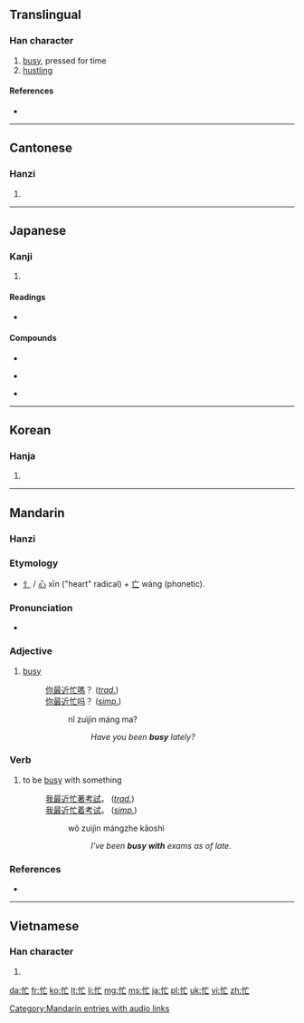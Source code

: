 {{also|忘}}
==Translingual==

===Han character===
{{Han char|rn=61|rad=心|as=03|sn=6|four=9001<sub>0</sub>|canj=心卜女 (PYV)|ids=⿰[[忄]][[亡]]}}

# [[busy]], pressed for time
# [[hustling]]

====References====
* {{Han ref|kx=0377.010|dkj=10334|dj=0703.100|hdz=42272.160|uh=5FD9|ud=24537|bh=A6A3|bd=42659}}

----

==Cantonese==

===Hanzi===
{{yue-hanzi|jyut=|y=mong4}}

# {{defn|lang=yue|sort=心03}}

----

==Japanese==

===Kanji===
{{ja-kanji|grade=c|rs=心03}}

# {{defn|lang=ja|sort=心03}}

====Readings====
* {{ja-readings|on=[[ぼう]] (bō), [[もう]] (mō)|kun=[[いそがしい]] (isogashii)}}

====Compounds====
{{top3}}
*{{l|ja|sc=Jpan|多忙|tr=たぼう, tabō}}
{{mid3}}
*{{l|ja|sc=Jpan|忙殺|tr=ぼうさつ, bōsatsu}}
{{mid3}}
*{{l|ja|sc=Jpan|忙中閑|tr=ぼうちゅうかん, bōchūkan}}
{{bottom}}

----

==Korean==

===Hanja===
{{ko-hanja|hangeul=망|eumhun=|rv=mang|mr=mang|y=mang}}

# {{defn|lang=ko|sort=心03}}

----

==Mandarin==
{{zh-hanzi|[[忙]]}}

===Hanzi===
{{cmn-hanzi|pin=[[máng]] ([[mang2]])|wg=mang<sup>2</sup>}}

===Etymology===
* [[忄]] / [[心]] xīn ("heart" radical) + [[亡]] wáng (phonetic).

===Pronunciation===
* {{audio|zh-máng.ogg|audio}}

===Adjective===
{{cmn-adj|ts|pin=máng|pint=mang2|rs=心03}}

# [[busy]]
#: [[你]][[最近]][[忙]][[嗎]]？ (''[[Traditional Chinese|trad.]]'')
#: [[你]][[最近]][[忙]][[吗]]？ (''[[Simplified Chinese|simp.]]'')
#:: nǐ zuìjìn máng ma?
#::: ''Have you been '''busy''' lately?''

===Verb===
{{cmn-verb|ts|pin=máng|pint=mang2|rs=心03}}

# to be [[busy]] with something
#: [[我]][[最近]][[忙]][[著]][[考試]]。 (''[[Traditional Chinese|trad.]]'')
#: [[我]][[最近]][[忙]][[着]][[考试]]。 (''[[Simplified Chinese|simp.]]'')
#:: wǒ zuìjìn mángzhe kǎoshì
#::: ''I've been '''busy with''' exams as of late.''

===References===
* {{reference-book | last = Li | first = Jiequn | coauthors = Jieming Li, Yong'an Gao, Junying Ma, Jian Leng, C.L. Shannon, Pingchao Gu, Andrew Gluckman | year = 2007 | edition = Latest | title = Popular Chinese Expressions (流行汉语) | language = English/Mandarin | publisher = Sinolingua | location = Beijing| id = ISBN 978-7-80200-100-8}}

[[Category:Mandarin entries with audio links]]

----

==Vietnamese==

===Han character===
{{vi-hantu|[[mang]], [[màng]], [[mường]]|rs=心03}}

# {{defn|lang=vi|sort=心03}}

[[da:忙]]
[[fr:忙]]
[[ko:忙]]
[[lt:忙]]
[[li:忙]]
[[mg:忙]]
[[ms:忙]]
[[ja:忙]]
[[pl:忙]]
[[uk:忙]]
[[vi:忙]]
[[zh:忙]]
